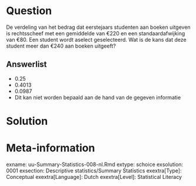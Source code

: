 Question
========
De verdeling van het bedrag dat eerstejaars studenten aan boeken uitgeven is rechtsscheef met een gemiddelde van €220 en een standaardafwijking van €80. Een student wordt aselect geselecteerd. Wat is de kans dat deze student meer dan €240 aan boeken uitgeeft?

Answerlist
----------
* 0.25
* 0.4013
* 0.0987
* Dit kan niet worden bepaald aan de hand van de gegeven informatie


Solution
========



Meta-information
================
exname: uu-Summary-Statistics-008-nl.Rmd
extype: schoice
exsolution: 0001
exsection: Descriptive statistics/Summary Statistics
exextra[Type]: Conceptual
exextra[Language]: Dutch
exextra[Level]: Statistical Literacy

